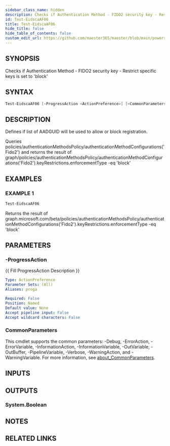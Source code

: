 ```yaml
---
sidebar_class_name: hidden
description: Checks if Authentication Method - FIDO2 security key - Restrict specific keys is set to 'block'
id: Test-EidscaAF06
title: Test-EidscaAF06
hide_title: false
hide_table_of_contents: false
custom_edit_url: https://github.com/maester365/maester/blob/main/powershell/public/Test-EidscaAF06.ps1
---
```


## SYNOPSIS

Checks if Authentication Method - FIDO2 security key - Restrict specific keys is set to 'block'

## SYNTAX

```powershell
Test-EidscaAF06 [-ProgressAction <ActionPreference>] [<CommonParameters>]
```

## DESCRIPTION

Defines if list of AADGUID will be used to allow or block registration.

Queries policies/authenticationMethodsPolicy/authenticationMethodConfigurations('Fido2')
and returns the result of
 graph/policies/authenticationMethodsPolicy/authenticationMethodConfigurations('Fido2').keyRestrictions.enforcementType -eq 'block'

## EXAMPLES

### EXAMPLE 1

```powershell
Test-EidscaAF06
```

Returns the result of graph.microsoft.com/beta/policies/authenticationMethodsPolicy/authenticationMethodConfigurations('Fido2').keyRestrictions.enforcementType -eq 'block'

## PARAMETERS

### -ProgressAction

\{\{ Fill ProgressAction Description \}\}

```yaml
Type: ActionPreference
Parameter Sets: (All)
Aliases: proga

Required: False
Position: Named
Default value: None
Accept pipeline input: False
Accept wildcard characters: False
```

### CommonParameters

This cmdlet supports the common parameters: -Debug, -ErrorAction, -ErrorVariable, -InformationAction, -InformationVariable, -OutVariable, -OutBuffer, -PipelineVariable, -Verbose, -WarningAction, and -WarningVariable. For more information, see [about_CommonParameters](http://go.microsoft.com/fwlink/?LinkID=113216).

## INPUTS

## OUTPUTS

### System.Boolean

## NOTES

## RELATED LINKS
